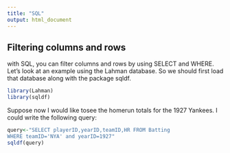 ```yaml
---
title: "SQL"
output: html_document
---
```


## Filtering columns and rows

with SQL, you can filter columns and rows by using SELECT and WHERE. Let's look at an example using the Lahman database. So we should first load that database along with the package sqldf.
```r
library(Lahman)
library(sqldf)


```
Suppose now I would like tosee the homerun totals for the 1927 Yankees. I could write the following query:

```r
query<-"SELECT playerID,yearID,teamID,HR FROM Batting
WHERE teamID='NYA' and yearID=1927"
sqldf(query)
```

